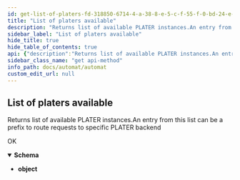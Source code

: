 ```yaml
---
id: get-list-of-platers-fd-318850-6714-4-a-38-8-e-5-c-f-55-f-0-bd-24-e-09
title: "List of platers available"
description: "Returns list of available PLATER instances.An entry from this list can be a prefix to route requests to specific PLATER backend"
sidebar_label: "List of platers available"
hide_title: true
hide_table_of_contents: true
api: {"description":"Returns list of available PLATER instances.An entry from this list can be a prefix to route requests to specific PLATER backend","operationId":"get_list_of_platers-fd318850-6714-4a38-8e5c-f55f0bd24e09","parameters":[],"tags":["automat"],"responses":{"200":{"description":"OK","content":{"application/json":{"schema":{"type":"object","example":["plater-1","plater-2"]}}}}},"method":"get","path":"/registry","servers":[{"url":"https://automat.renci.org"}],"info":{"title":"Automat","version":"2.0","termsOfService":"http://loading"},"postman":{"name":"List of platers available","description":{"content":"Returns list of available PLATER instances.An entry from this list can be a prefix to route requests to specific PLATER backend","type":"text/plain"},"url":{"path":["registry"],"host":["{{baseUrl}}"],"query":[],"variable":[]},"header":[{"key":"Accept","value":"application/json"}],"method":"GET"}}
sidebar_class_name: "get api-method"
info_path: docs/automat/automat
custom_edit_url: null
---
```



## List of platers available



Returns list of available PLATER instances.An entry from this list can be a prefix to route requests to specific PLATER backend

<div><ApiTabs><TabItem label={"200"} value={"200"}><div>

OK

</div><div><MimeTabs schemaType={"response"}><TabItem label={"application/json"} value={"application/json"}><SchemaTabs><TabItem label={"Schema"} value={"Schema"}><details style={{}} data-collapsed={false} open={true}><summary style={{"textAlign":"left"}}><strong>Schema</strong></summary><div style={{"textAlign":"left","marginLeft":"1rem"}}></div><ul style={{"marginLeft":"1rem"}}><li><div><strong>object</strong></div></li></ul></details></TabItem><TabItem label={"Example (from schema)"} value={"Example (from schema)"}><ResponseSamples responseExample={"[\n  \"plater-1\",\n  \"plater-2\"\n]"} language={"json"}></ResponseSamples></TabItem></SchemaTabs></TabItem></MimeTabs></div></TabItem></ApiTabs></div>
      